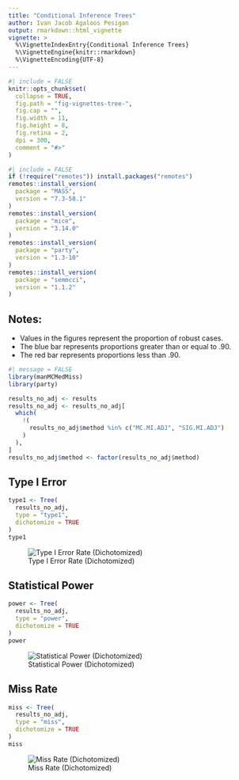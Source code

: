 ```yaml
---
title: "Conditional Inference Trees"
author: Ivan Jacob Agaloos Pesigan
output: rmarkdown::html_vignette
vignette: >
  %\VignetteIndexEntry{Conditional Inference Trees}
  %\VignetteEngine{knitr::rmarkdown}
  %\VignetteEncoding{UTF-8}
---
```


```r
#| include = FALSE
knitr::opts_chunk$set(
  collapse = TRUE,
  fig.path = "fig-vignettes-tree-",
  fig.cap = "",
  fig.width = 11,
  fig.height = 8,
  fig.retina = 2,
  dpi = 300,
  comment = "#>"
)
```

```r
#| include = FALSE
if (!require("remotes")) install.packages("remotes")
remotes::install_version(
  package = "MASS",
  version = "7.3-58.1"
)
remotes::install_version(
  package = "mice",
  version = "3.14.0"
)
remotes::install_version(
  package = "party",
  version = "1.3-10"
)
remotes::install_version(
  package = "semmcci",
  version = "1.1.2"
)
```

## Notes:

- Values in the figures represent the proportion of robust cases.
- The blue bar represents proportions greater than or equal to .90.
- The red bar represents proportions less than .90.

```r
#| message = FALSE
library(manMCMedMiss)
library(party)
```

```r
results_no_adj <- results
results_no_adj <- results_no_adj[
  which(
    !(
      results_no_adj$method %in% c("MC.MI.ADJ", "SIG.MI.ADJ")
    )
  ),
]
results_no_adj$method <- factor(results_no_adj$method)
```

## Type I Error

```r
type1 <- Tree(
  results_no_adj,
  type = "type1",
  dichotomize = TRUE
)
type1
```

![Type I Error Rate (Dichotomized)](https://raw.githubusercontent.com/jeksterslab/manMCMedMiss/main/.setup/latex/figures/png/manMCMedMiss-type1-robust.png)

## Statistical Power

```r
power <- Tree(
  results_no_adj,
  type = "power",
  dichotomize = TRUE
)
power
```

![Statistical Power (Dichotomized)](https://raw.githubusercontent.com/jeksterslab/manMCMedMiss/main/.setup/latex/figures/png/manMCMedMiss-power-robust.png)

## Miss Rate

```r
miss <- Tree(
  results_no_adj,
  type = "miss",
  dichotomize = TRUE
)
miss
```

![Miss Rate (Dichotomized)](https://raw.githubusercontent.com/jeksterslab/manMCMedMiss/main/.setup/latex/figures/png/manMCMedMiss-miss-robust.png)
